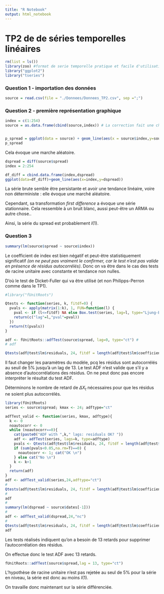 ```yaml
---
title: "R Notebook"
output: html_notebook
---
```


# TP2 de de séries temporelles linéaires

```r
rm(list = ls())
library(zoo) #format de serie temporelle pratique et facile d'utilisation (mais plus volumineux)
library("ggplot2")
library("tseries")
```

### Question 1 - importation des données

```r
source = read.csv(file = "./Donnees/Donnees_TP2.csv", sep =";")
```

### Question 2 - première représentation graphique

```r
index = c(1:254)
source = as.data.frame(cbind(source,index)) # La correction fait une chose équivalente de manière plus élégante.


p_spread = ggplot(data = source) + geom_line(aes(x = source$index,y=source$spread))
p_spread


```

Cela évoque une marche aléatoire.

```r
dspread = diff(source$spread)
index = 2:254

df_diff = cbind.data.frame(index,dspread)
ggplot(data=df_diff)+geom_line(aes(x=index,y=dspread))
```

La série brute semble être persistante et avoir une tendance linéaire, voire non déterministe : elle évoque une marché aléatoire.

Cependant, sa transformation *first difference* a évoque une série stationnaire. Cela ressemble à un bruit blanc, aussi peut-être un ARMA ou autre chose..

Ainsi, la série du spread est probablement $I(1)$.

### Question 3

```r
summary(lm(source$spread ~ source$index))
```

Le coefficient de index est bien négatif et peut-être statistiquement significatif *(on ne peut pas vraiment le confirmer, car le test n'est pas valide en présence de résidus autocorrélés)*. Donc on va être dans le cas des tests de racine unitaire avec constante et tendance non nulles.

D'où le test de Dicket-Fuller qui va être utilisé (et non Philipps-Perron comme dans le TP1).

```r
#library("fUnitRoots")

Qtests <- function(series, k, fitdf=0) {
  pvals <- apply(matrix(1:k), 1, FUN=function(l) {
    pval <- if (l<=fitdf) NA else Box.test(series, lag=l, type="Ljung-Box", fitdf=fitdf)$p.value
    return(c("lag"=l,"pval"=pval))
  })
  return(t(pvals))
}

adf <- fUnitRoots::adfTest(source$spread, lag=0, type="ct") #
# adf

Qtests(adf@test$lm$residuals, 24, fitdf = length(adf@test$lm$coefficients))
```

Il faut changer les paramètres du modèle, pcq les résidus sont autocorrélés au seuil de 5% jusqu'à un lag de 13. Le test ADF n'est valide que s'il y a absence d'autocorrélations des résidus. On ne peut donc pas encore interpréter le résultat du test ADF.

Déterminons le nombre de retard de $\Delta X_t$ nécessaires pour que les résidus ne soient plus autocorrélés.

```r
library(fUnitRoots)
series <- source$spread; kmax <- 24; adftype="ct"

adfTest_valid <- function(series, kmax, adftype){
  k <- 0
  noautocorr <- 0
  while (noautocorr==0){
    cat(paste0("ADF with ",k," lags: residuals OK? "))
    adf <- adfTest(series, lags=k, type=adftype)
    pvals <- Qtests(adf@test$lm$residuals, 24, fitdf = length(adf@test$lm$coefficients))[,2]
    if (sum(pvals<0.05,na.rm=T)==0) {
      noautocorr <- 1; cat("OK \n")
    } else cat("No \n")
    k <- k+1
  }
  return(adf)
}
adf <- adfTest_valid(series,24,adftype="ct")
#
Qtests(adf@test$lm$residuals, 24, fitdf = length(adf@test$lm$coefficients))
#
adf
#
summary(lm(dspread ~ source$dates[-1]))
#
adf <- adfTest_valid(dspread,24,"nc")
#
Qtests(adf@test$lm$residuals, 24, fitdf = length(adf@test$lm$coefficients))
adf
```

Les tests réalisés indiquent qu'on a besoin de 13 retards pour supprimer l'autocorrélation des résidus.

On effectue donc le test ADF avec 13 retards.

```r
fUnitRoots::adfTest(source$spread,lag = 13, type="ct")
```

L'hypothèse de racine unitaire n'est pas rejetée au seul de $5\%$ pour la série en niveau, la série est donc au moins $I(1)$.

On travaille donc maintenant sur la série différenciée.
